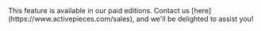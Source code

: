 <Tip>
This feature is available in our paid editions. Contact us [here](https://www.activepieces.com/sales), and we'll be delighted to assist you!
</Tip>
